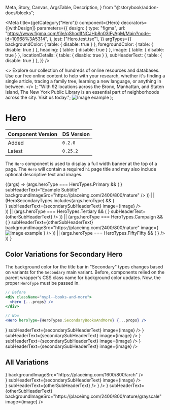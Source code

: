   Meta,
  Story,
  Canvas,
  ArgsTable,
  Description,
} from "@storybook/addon-docs/blocks";


<Meta
  title={getCategory("Hero")}
  component={Hero}
  decorators={[withDesign]}
  parameters={{
    design: {
      type: "figma",
      url:
        "https://www.figma.com/file/qShodlfNCJHb8n03IFyApM/Main?node-id=10968%3A5314",
    },
    jest: ["Hero.test.tsx"],
  }}
  argTypes={{
    backgroundColor: { table: { disable: true } },
    foregroundColor: { table: { disable: true } },
    heading: { table: { disable: true } },
    image: { table: { disable: true } },
    locationDetails: { table: { disable: true } },
    subHeaderText: { table: { disable: true } },
  }}
/>

  <>
    Explore our collection of hundreds of online resources and databases. Use
    our free online content to help with your research, whether it's finding a
    single article, tracing a family tree, learning a new language, or anything
    in between.
  </>
);
  "With 92 locations across the Bronx, Manhattan, and Staten Island, The New York Public Library is an essential part of neighborhoods across the city. Visit us today.";
  <Image src="https://placeimg.com/800/400/animals" alt="Image example" />
);

# Hero

| Component Version | DS Version |
| ----------------- | ---------- |
| Added             | `0.2.0`    |
| Latest            | `0.25.2`   |

<Description of={Hero} />

The `Hero` component is used to display a full width banner at the top of a page.
The `Hero` will contain a required `h1` page title and may also include optional
descriptive text and images.

<Canvas withToolbar>
  <Story
    name="Hero Props"
    args={{
      heroType: HeroTypes.Campaign,
    }}
  >
    {(args) =>
      (args.heroType === HeroTypes.Primary && (
        <Hero
          {...args}
          heading={
            <Heading level={HeadingLevels.One} id="1" text="Hero Primary" />
          }
          subHeaderText="Example Subtitle"
          backgroundImageSrc="https://placeimg.com/2400/800/nature"
        />
      )) ||
      (HeroSecondaryTypes.includes(args.heroType) && (
        <div className="nypl--books-and-more">
          <Hero
            {...args}
            heading={
              <Heading level={HeadingLevels.One} id="1" text="Hero Secondary" />
            }
            subHeaderText={secondarySubHeaderText}
            image={image}
          />
        </div>
      )) ||
      (args.heroType === HeroTypes.Tertiary && (
        <Hero
          {...args}
          heading={
            <Heading level={HeadingLevels.One} id="1" text="Hero Tertiary" />
          }
          subHeaderText={otherSubHeaderText}
        />
      )) ||
      (args.heroType === HeroTypes.Campaign && (
        <Hero
          {...args}
          heading={
            <Heading level={HeadingLevels.One} id="1" text="Hero Campaign" />
          }
          subHeaderText={otherSubHeaderText}
          backgroundImageSrc="https://placeimg.com/2400/800/nature"
          image={
            <Image
              src="https://placeimg.com/800/400/animals"
              alt="Image example"
            />
          }
        />
      )) ||
      (args.heroType === HeroTypes.FiftyFifty && (
        <Hero
          {...args}
          subHeaderText={otherSubHeaderText}
          image={
            <Image
              src="https://placeimg.com/600/200/animals"
              alt="Image example"
            />
          }
        />
      ))
    }
  </Story>
</Canvas>

<ArgsTable story="Hero Props" />

## Color Variations for Secondary Hero

The background color for the title bar in "Secondary" types changes based on
variants for the `Secondary` main variant. Before, components relied on the
parent wrapper's CSS class name for background color updates. Now, the proper
`HeroType` must be passed in.

```jsx
// Before
<div className="nypl--books-and-more">
  <Hero {...props} />
</div>

// Now
<Hero heroType={HeroTypes.SecondaryBooksAndMore} {...props} />
```

<Canvas>
  <Story name="Color Variations for Secondary Hero">
    <VStack spacing={10} align="stretch">
      <Heading
        level={HeadingLevels.Two}
        text="HeroTypes.SecondaryBooksAndMore"
        id="books-heading"
      />
      <Hero
        heroType={HeroTypes.SecondaryBooksAndMore}
        heading={
          <Heading
            level={HeadingLevels.One}
            id="books-hero"
            text="Books and More"
          />
        }
        subHeaderText={secondarySubHeaderText}
        image={image}
      />
      <Heading
        level={HeadingLevels.Two}
        text="HeroTypes.SecondaryLocations"
        id="location-heading"
      />
      <Hero
        heroType={HeroTypes.SecondaryLocations}
        heading={
          <Heading
            level={HeadingLevels.One}
            id="locations-hero"
            text="Locations"
          />
        }
        subHeaderText={secondarySubHeaderText}
        image={image}
      />
      <Heading
        level={HeadingLevels.Two}
        text="HeroTypes.SecondaryResearch"
        id="research-heading"
      />
      <Hero
        heroType={HeroTypes.SecondaryResearch}
        heading={
          <Heading
            level={HeadingLevels.One}
            id="research-hero"
            text="Research"
          />
        }
        subHeaderText={secondarySubHeaderText}
        image={image}
      />
      <Heading
        level={HeadingLevels.Two}
        text="HeroTypes.SecondaryWhatsOn"
        id="whats-on-heading"
      />
      <Hero
        heroType={HeroTypes.SecondaryWhatsOn}
        heading={
          <Heading
            level={HeadingLevels.One}
            id="whats-on-hero"
            text="What's On"
          />
        }
        subHeaderText={secondarySubHeaderText}
        image={image}
      />
    </VStack>
  </Story>
</Canvas>

## All Variations

<Canvas>
  <DSProvider>
    <VStack spacing={10} align="stretch">
      <Heading level={HeadingLevels.Two} text="Primary" id="primary-heading" />
      <Hero
        heroType={HeroTypes.Primary}
        heading={
          <Heading
            level={HeadingLevels.One}
            id="primary-hero"
            text="Hero Primary"
          />
        }
        backgroundImageSrc="https://placeimg.com/1600/800/arch"
      />
      <Heading
        level={HeadingLevels.Two}
        text="Secondary"
        id="secondary-heading"
      />
      <div className="nypl--locations">
        <Hero
          heroType={HeroTypes.Secondary}
          heading={
            <Heading
              level={HeadingLevels.One}
              id="secondary-hero"
              text="Hero Secondary"
            />
          }
          subHeaderText={secondarySubHeaderText}
          image={image}
        />
      </div>
      <Heading
        level={HeadingLevels.Two}
        text="Tertiary"
        id="tertiary-heading"
      />
      <Hero
        heroType={HeroTypes.Tertiary}
        heading={
          <Heading
            level={HeadingLevels.One}
            id="tertiary-hero"
            text="Hero Tertiary with Sub-Header"
          />
        }
        subHeaderText={otherSubHeaderText}
      />
      <Hero
        heroType={HeroTypes.Tertiary}
        heading={
          <Heading
            level={HeadingLevels.One}
            id="tertiary-hero"
            text="Hero Tertiary without Sub-Header"
          />
        }
      />
      <Heading
        level={HeadingLevels.Two}
        text="Campaign"
        id="campaign-heading"
      />
      <Hero
        heroType={HeroTypes.Campaign}
        heading={
          <Heading
            level={HeadingLevels.One}
            id="campaign-hero"
            text="Hero Campaign"
          />
        }
        subHeaderText={otherSubHeaderText}
        backgroundImageSrc="https://placeimg.com/2400/800/nature/grayscale"
        image={image}
      />
      <Box marginTop="30px" />
      <Heading
        level={HeadingLevels.Two}
        text="FiftyFifty"
        id="fiftyfifty-heading"
      />
      <Hero
        heroType={HeroTypes.FiftyFifty}
        subHeaderText={otherSubHeaderText}
        image={image}
      />
    </VStack>
  </DSProvider>
</Canvas>
